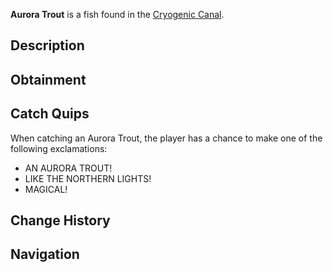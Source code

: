 {{FishInfobox
|image          = Aurora Trout.png
|rarity         = Mythical
|sea            = First Sea
|location       = [[Cryogenic Canal]]
|sublocation    = 
|sources        = Fishing Rod
|radar_location = 
|prog_speed     = -40
|xp             = 2000
|weather        = Clear
|time           = Night
|season         = Winter
|bait           = Truffle Worm
|base_weight    = 400
|base_value     = 6000
|weight_range   = 200
|base_chance    = 0.5
|base_resil     = 15
}}
'''Aurora Trout''' is a {{Rarity|Mythical}} fish found in the [[Cryogenic Canal]].

== Description ==
{{Description|A radiant trout with iridescent scales that glow faintly, resembling the northern lights.|Bestiary Entry}}

== Obtainment ==
{{Description|Only appears when the aurora shimmers above the canal.|Bestiary Hint}}
{{Fish Availability|
Cryogenic Canal
|top_rods      = 
Leviathan's Fang Rod\85807.03\218996.19;
Free Spirit Rod\78721.56\225582.11;
Trident Rod\71847.36\205883.61;
Great Rod of Oscar\62806.81\127504.5;
Ethereal Prism Rod\61565.13\131385.53;
Resourceful Rod\46381.32\105776.15;
Destiny Rod\47919.61\103710.8;
Azure Of Lagoon\60054.83\170971.15;
No-Life Rod\60965.92\157622.66;
Brick Built Rod\36899.91\113571.59;
Duncan's Rod\36899.91\113571.59;
Zora's Rod\36899.91\113571.59;
Astralhook Rod\61418.45\132522.06;
Seraphic Rod\60323.62\136158.08;
Challenger's Rod\57616.88\135526.32;
Rod Of The Forgotten Fang\55801.04\129890.85;
Blazebringer Rod\52291.38\128328.74;
Rod Of The Depths\49604.14\114769.66;
Zeus Rod\48975.98\120195.22;
Verdant Shear Rod\48662.59\123089.8;
Rod Of The Exalted One\48657.73\110001.9;
Depthseeker Rod\45046.41\116957.85;
Avalanche Rod\40204.22\102965.9;
Volcanic Rod\38206.7\98414.36;
Steady Rod\12968.45\38599.77
|recommended   = Trident Rod
}}

== Catch Quips ==
When catching an Aurora Trout, the player has a chance to make one of the following exclamations:
* AN AURORA TROUT!
* LIKE THE NORTHERN LIGHTS!
* MAGICAL!

== Change History ==
{{Change History|{{subst:Current Version}}}}

== Navigation ==
{{Fish Navbox|Cryogenic Canal}}